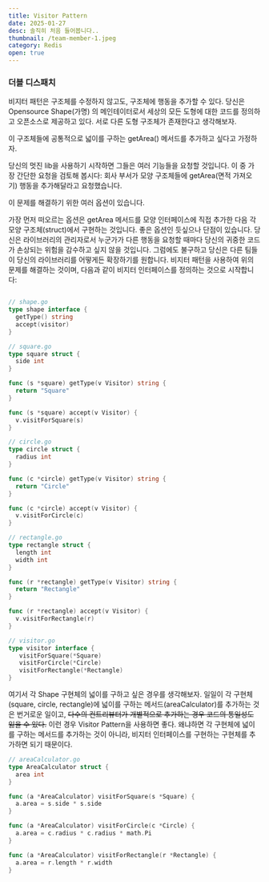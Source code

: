 ```yaml
---
title: Visitor Pattern
date: 2025-01-27
desc: 솔직히 처음 들어봅니다..
thumbnail: /team-member-1.jpeg
category: Redis
open: true
---
```


### 더블 디스패치

비지터 패턴은 구조체를 수정하지 않고도, 구조체에 행동을 추가할 수 있다.
당신은 Opensource Shape(가명) 의 메인테이터로서 세상의 모든 도형에 대한 코드를 정의하고 오픈소스로 제공하고 있다.
서로 다른 도형 구조체가 존재한다고 생각해보자. 

이 구조체들에 공통적으로 넓이를 구하는 getArea() 메서드를 추가하고 싶다고 가정하자.


 당신의 멋진 lib을 사용하기 시작하면 그들은 여러 기능들을 요청할 것입니다. 이 중 가장 간단한 요청을 검토해 봅시다: 회사 부서가 모양 구조체들에 get­Area​(면적 가져오기) 행동을 추가해달라고 요청했습니다.

이 문제를 해결하기 위한 여러 옵션이 있습니다.

가장 먼저 떠오르는 옵션은 get­Area 메서드를 모양 인터페이스에 직접 추가한 다음 각 모양 구조체​(struct)​에서 구현하는 것입니다. 좋은 옵션인 듯싶으나 단점이 있습니다. 당신은 라이브러리의 관리자로서 누군가가 다른 행동을 요청할 때마다 당신의 귀중한 코드가 손상되는 위험을 감수하고 싶지 않을 것입니다. 그럼에도 불구하고 당신은 다른 팀들이 당신의 라이브러리를 어떻게든 확장하기를 원합니다.
비지터 패턴을 사용하여 위의 문제를 해결하는 것이며, 다음과 같이 비지터 인터페이스를 정의하는 것으로 시작합니다:

```go

// shape.go
type shape interface {
  getType() string
  accept(visitor)
}
```


```go
// square.go
type square struct {
  side int
}

func (s *square) getType(v Visitor) string { 
  return "Square"
}

func (s *square) accept(v Visitor) {
  v.visitForSquare(s)
}
```


```go
// circle.go
type circle struct {
  radius int
}

func (c *circle) getType(v Visitor) string {
  return "Circle"
} 

func (c *circle) accept(v Visitor) {
  v.visitForCircle(c)
}
```

```go
// rectangle.go
type rectangle struct {
  length int
  width int
} 

func (r *rectangle) getType(v Visitor) string {
  return "Rectangle"
}

func (r *rectangle) accept(v Visitor) {
  v.visitForRectangle(r)
}
```



```go
// visitor.go
type visitor interface {
   visitForSquare(*Square)
   visitForCircle(*Circle)
   visitForRectangle(*Rectangle)
}

```



여기서 각 Shape 구현체의 넓이를 구하고 싶은 경우를 생각해보자.
일일이 각 구현체(square, circle, rectangle)에 넓이를 구하는 메서드(areaCalculator)를 추가하는 것은 번거로운 일이고, 
~~다수의 컨트리뷰터가 개별적으로 추가하는 경우 코드의 통일성도 잃을 수 있다.~~ 이런 경우 Visitor Pattern을 사용하면 좋다.
왜냐하면 각 구현체에 넓이를 구하는 메서드를 추가하는 것이 아니라, 비지터 인터페이스를 구현하는 구현체를 추가하면 되기 때문이다.


```go
// areaCalculator.go
type AreaCalculator struct {
  area int
}

func (a *AreaCalculator) visitForSquare(s *Square) {        
  a.area = s.side * s.side
}

func (a *AreaCalculator) visitForCircle(c *Circle) {
  a.area = c.radius * c.radius * math.Pi
}

func (a *AreaCalculator) visitForRectangle(r *Rectangle) {
  a.area = r.length * r.width
}
```
